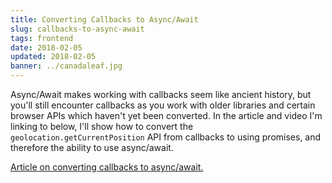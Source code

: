 ```yaml
---
title: Converting Callbacks to Async/Await
slug: callbacks-to-async-await
tags: frontend
date: 2018-02-05
updated: 2018-02-05
banner: ../canadaleaf.jpg
---
```



Async/Await makes working with callbacks seem like ancient history, but you'll still encounter callbacks as you work with older libraries and certain browser APIs which haven't yet been converted. In the article and video I'm linking to below, I'll show how to convert the `geolocation.getCurrentPosition` API from callbacks to using promises, and therefore the ability to use async/await.

[Article on converting callbacks to async/await.](https://steemit.com/programming/@leighhalliday/converting-geolocation-from-callbacks-into-async-await-javascript)

<YouTube id="5_luZf5xUpk" />
